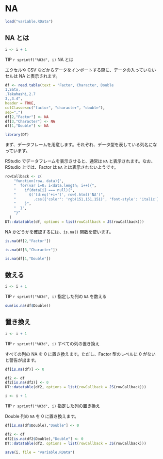 # NA {#na}

```r
load("variable.RData")
```

## NA とは

::: callout-tip
```r
i <- i + 1
```

TIP `r sprintf("%03d", i)` NA とは
:::

エクセルや CSV などからデータをインポートする際に、データの入っていないセルは NA と表示されます。

```r
df <- read.table(text = "Factor, Character, Double
1,Sato,
,Takahashi,2.7
3,,3.4", 
header = TRUE, 
colClasses=c("factor", "character", "double"), 
sep=",")
df[2,"Factor"] <- NA
df[3,"Character"] <- NA
df[1,"Double"] <- NA

library(DT)
```

まず、データフレームを用意します。それぞれ、データ型を表している列名になっています。

RStudio でデータフレームを表示させると、通常は `NA` と表示されます。なお、RStudio 上では、Factor は `NA` とは表示されないようです。

```r
rowCallback <- c(
    "function(row, data){",
    "  for(var i=0; i<data.length; i++){",
    "    if(data[i] === null){",
    "      $('td:eq('+i+')', row).html('NA')",
    "        .css({'color': 'rgb(151,151,151)', 'font-style': 'italic'});",
    "    }",
    "  }",
    "}"  
  )
DT::datatable(df, options = list(rowCallback = JS(rowCallback)))
```

NA かどうかを確認するには、`is.na()` 関数を使います。

```r
is.na(df[2,"Factor"])
```

```r
is.na(df[3,"Character"])
```

```r
is.na(df[1,"Double"])
```

## 数える

::: callout-tip
```r
i <- i + 1
```

TIP `r sprintf("%03d", i)` 指定した列の `NA` を数える
:::

```r
sum(is.na(df$Double))
```

## 置き換え

::: callout-tip
```r
i <- i + 1
```

TIP `r sprintf("%03d", i)` すべての列の置き換え
:::

すべての列の NA を 0 に置き換えます。ただし、Factor 型のレベルに 0 がないと警告が出ます。

```r
df[is.na(df)] <- 0
```
```r
df2 <- df
df2[is.na(df2)] <- 0
DT::datatable(df2, options = list(rowCallback = JS(rowCallback)))
```

::: callout-tip
```r
i <- i + 1
```

TIP `r sprintf("%03d", i)` 指定した列の置き換え
:::

Double 列の `NA` を 0 に置き換えます。

```r
df[is.na(df$Double),"Double"] <- 0
```
```r
df2 <- df
df2[is.na(df2$Double),"Double"] <- 0
DT::datatable(df2, options = list(rowCallback = JS(rowCallback)))
```


```r
save(i, file = "variable.RData")
```

